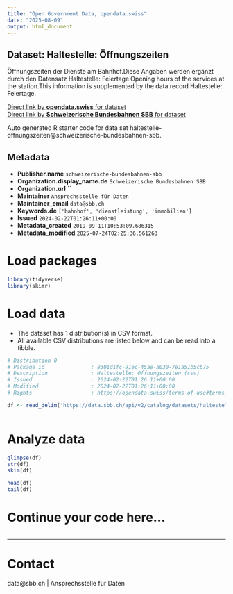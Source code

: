 ```yaml
---
title: "Open Government Data, opendata.swiss"
date: "2025-08-09"
output: html_document
---
```


## Dataset: Haltestelle: Öffnungszeiten

Öffnungszeiten der Dienste am Bahnhof.Diese Angaben werden ergänzt durch den Datensatz Haltestelle: Feiertage.Opening hours of the services at the station.This information is supplemented by the data record Haltestelle: Feiertage.

[Direct link by **opendata.swiss** for dataset](https://opendata.swiss/de/dataset/haltestelle-offnungszeiten)<br>
[Direct link by **Schweizerische Bundesbahnen SBB** for dataset](https://data.sbb.ch/explore/dataset/haltestelle-offnungszeiten/)

Auto generated R starter code for data set haltestelle-offnungszeiten@schweizerische-bundesbahnen-sbb.

## Metadata

- **Publisher.name** `schweizerische-bundesbahnen-sbb`
- **Organization.display_name.de** `Schweizerische Bundesbahnen SBB`
- **Organization.url** ``
- **Maintainer** `Ansprechsstelle für Daten`
- **Maintainer_email** `data@sbb.ch`
- **Keywords.de** `['bahnhof', 'dienstleistung', 'immobilien']`
- **Issued** `2024-02-22T01:26:11+00:00`
- **Metadata_created** `2019-09-11T10:53:09.686315`
- **Metadata_modified** `2025-07-24T02:25:36.561263`


# Load packages

```r

library(tidyverse)
library(skimr)

```

# Load data

-   The dataset has 1 distribution(s) in CSV format.
-   All available CSV distributions are listed below and can be read into a tibble.

```r

# Distribution 0
# Package_id               : 8301d1fc-91ec-45ae-a030-7e1a51b5cb75
# Description              : Haltestelle: Öffnungszeiten (csv)
# Issued                   : 2024-02-22T01:26:11+00:00
# Modified                 : 2024-02-22T01:26:11+00:00
# Rights                   : https://opendata.swiss/terms-of-use#terms_by

df <- read_delim('https://data.sbb.ch/api/v2/catalog/datasets/haltestelle-offnungszeiten/exports/csv?use_labels=true')



```

# Analyze data

```r

glimpse(df)
str(df)
skim(df)

head(df)
tail(df)

```

# Continue your code here...

```r

```

------------------------------------------------------------------------

# Contact

data@sbb.ch | Ansprechsstelle für Daten
